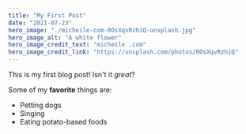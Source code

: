 ```yaml
---
title: "My First Post"
date: "2021-07-23"
hero_image: "./micheile-com-ROsXqvRzhiQ-unsplash.jpg"
hero_image_alt: "A white flower"
hero_image_credit_text: "micheile .com"
hero_image_credit_link: "https://unsplash.com/photos/ROsXqvRzhiQ"
---
```


This is my first blog post! Isn't it *great*?

Some of my **favorite** things are:

* Petting dogs
* Singing
* Eating potato-based foods